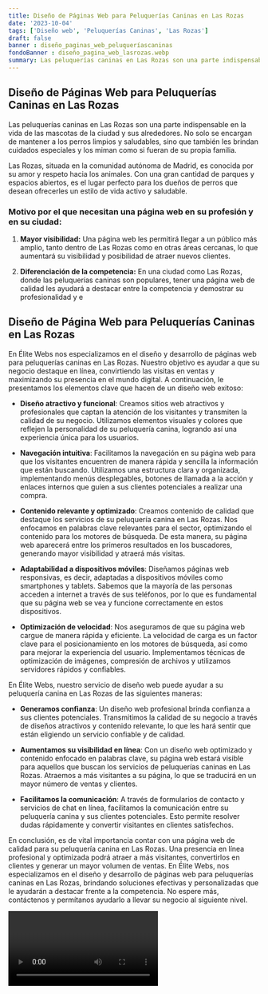 ```yaml
---
title: Diseño de Páginas Web para Peluquerías Caninas en Las Rozas
date: '2023-10-04'
tags: ['Diseño web', 'Peluquerías Caninas', 'Las Rozas']
draft: false
banner : diseño_paginas_web_peluqueríascaninas
fondoBanner : diseño_pagina_web_lasrozas.webp
summary: Las peluquerías caninas en Las Rozas son una parte indispensable en la vida de las mascotas de la ciudad y sus alrededores. No solo se encargan de mantener a los perros limpios y saludables, sino que también les brindan cuidados especiales y los miman como si fueran de su propia familia.
---
```


## Diseño de Páginas Web para Peluquerías Caninas en Las Rozas

Las peluquerías caninas en Las Rozas son una parte indispensable en la vida de las mascotas de la ciudad y sus alrededores. No solo se encargan de mantener a los perros limpios y saludables, sino que también les brindan cuidados especiales y los miman como si fueran de su propia familia.

Las Rozas, situada en la comunidad autónoma de Madrid, es conocida por su amor y respeto hacia los animales. Con una gran cantidad de parques y espacios abiertos, es el lugar perfecto para los dueños de perros que desean ofrecerles un estilo de vida activo y saludable.

### Motivo por el que necesitan una página web en su profesión y en su ciudad:

1. **Mayor visibilidad:** Una página web les permitirá llegar a un público más amplio, tanto dentro de Las Rozas como en otras áreas cercanas, lo que aumentará su visibilidad y posibilidad de atraer nuevos clientes.

2. **Diferenciación de la competencia:** En una ciudad como Las Rozas, donde las peluquerías caninas son populares, tener una página web de calidad les ayudará a destacar entre la competencia y demostrar su profesionalidad y e

<GifSeo />

<Cta />

## Diseño de Página Web para Peluquerías Caninas en Las Rozas

En Élite Webs nos especializamos en el diseño y desarrollo de páginas web para peluquerías caninas en Las Rozas. Nuestro objetivo es ayudar a que su negocio destaque en línea, convirtiendo las visitas en ventas y maximizando su presencia en el mundo digital. A continuación, le presentamos los elementos clave que hacen de un diseño web exitoso:

- **Diseño atractivo y funcional**: Creamos sitios web atractivos y profesionales que captan la atención de los visitantes y transmiten la calidad de su negocio. Utilizamos elementos visuales y colores que reflejen la personalidad de su peluquería canina, logrando así una experiencia única para los usuarios.

- **Navegación intuitiva**: Facilitamos la navegación en su página web para que los visitantes encuentren de manera rápida y sencilla la información que están buscando. Utilizamos una estructura clara y organizada, implementando menús desplegables, botones de llamada a la acción y enlaces internos que guíen a sus clientes potenciales a realizar una compra.

- **Contenido relevante y optimizado**: Creamos contenido de calidad que destaque los servicios de su peluquería canina en Las Rozas. Nos enfocamos en palabras clave relevantes para el sector, optimizando el contenido para los motores de búsqueda. De esta manera, su página web aparecerá entre los primeros resultados en los buscadores, generando mayor visibilidad y atraerá más visitas.

- **Adaptabilidad a dispositivos móviles**: Diseñamos páginas web responsivas, es decir, adaptadas a dispositivos móviles como smartphones y tablets. Sabemos que la mayoría de las personas acceden a internet a través de sus teléfonos, por lo que es fundamental que su página web se vea y funcione correctamente en estos dispositivos.

- **Optimización de velocidad**: Nos aseguramos de que su página web cargue de manera rápida y eficiente. La velocidad de carga es un factor clave para el posicionamiento en los motores de búsqueda, así como para mejorar la experiencia del usuario. Implementamos técnicas de optimización de imágenes, compresión de archivos y utilizamos servidores rápidos y confiables.

En Élite Webs, nuestro servicio de diseño web puede ayudar a su peluquería canina en Las Rozas de las siguientes maneras:

- **Generamos confianza**: Un diseño web profesional brinda confianza a sus clientes potenciales. Transmitimos la calidad de su negocio a través de diseños atractivos y contenido relevante, lo que les hará sentir que están eligiendo un servicio confiable y de calidad.

- **Aumentamos su visibilidad en línea**: Con un diseño web optimizado y contenido enfocado en palabras clave, su página web estará visible para aquellos que buscan los servicios de peluquerías caninas en Las Rozas. Atraemos a más visitantes a su página, lo que se traducirá en un mayor número de ventas y clientes.

- **Facilitamos la comunicación**: A través de formularios de contacto y servicios de chat en línea, facilitamos la comunicación entre su peluquería canina y sus clientes potenciales. Esto permite resolver dudas rápidamente y convertir visitantes en clientes satisfechos.

En conclusión, es de vital importancia contar con una página web de calidad para su peluquería canina en Las Rozas. Una presencia en línea profesional y optimizada podrá atraer a más visitantes, convertirlos en clientes y generar un mayor volumen de ventas. En Élite Webs, nos especializamos en el diseño y desarrollo de páginas web para peluquerías caninas en Las Rozas, brindando soluciones efectivas y personalizadas que le ayudarán a destacar frente a la competencia. No espere más, contáctenos y permítanos ayudarlo a llevar su negocio al siguiente nivel.

<Video />

<CtaBot job='Peluquerías Caninas' city='Las Rozas'/>

<Gmaps query='Las Rozas+españa+maps' />